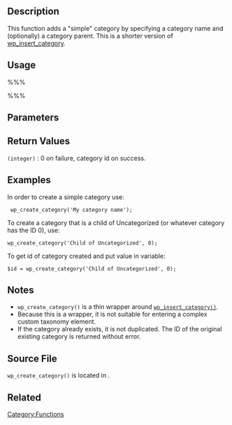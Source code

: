 {{Languages|
{{en|Function Reference/wp_create_category}}
{{it|Riferimento funzioni/wp_create_category}}
{{ja|関数リファレンス/wp_create_category}}
}}

==Description==

This function adds a "simple" category by specifying a category name and (optionally) a category parent. This is a shorter version of [https://codex.wordpress.org/Function_Reference/wp_insert_category  wp_insert_category].

==Usage==

%%%<?php wp_create_category( $cat_name, $parent ); ?>%%%

==Parameters==

{{Parameter|$cat_name|string|Name for the new category.}}
{{Parameter|$parent|integer|Category ID of the parent category.|optional}}

==Return Values==

; <tt>(integer)</tt> : 0 on failure, category id on success.

==Examples==

In order to create a simple category use:

<pre>
 wp_create_category('My category name');
</pre>

To create a category that is a child of Uncategorized (or whatever category has the ID 0), use:

<pre>
wp_create_category('Child of Uncategorized', 0);
</pre>

To get id of category created and put value in variable:

<pre>
$id = wp_create_category('Child of Uncategorized', 0);
</pre>

==Notes==

* <tt>wp_create_category()</tt> is a thin wrapper around <tt>[[Function Reference/wp_insert_category|wp_insert_category()]]</tt>.
* Because this is a wrapper, it is not suitable for entering a complex custom taxonomy element.
* If the category already exists, it is not duplicated. The ID of the original existing category is returned without error.

==Source File==

<tt>wp_create_category()</tt> is located in {{Trac|wp-admin/includes/taxonomy.php}}.

== Related ==

{{Tag Footer}}

[[Category:Functions]]